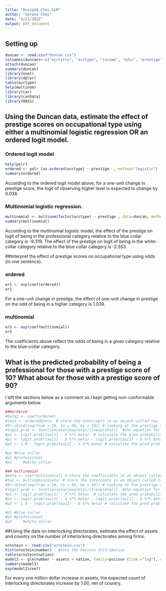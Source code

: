 ```yaml
---
title: "Assign8_Choi_GLM"
author: "Serena Choi"
date: "3/21/2022"
output: pdf_document
---
```

## Setting up

```r
duncan <- read.csv("duncan.csv")
colnames(duncan)<-c("occtitle", "occtype", "income", "educ", "prestige")
attach(duncan)
summary(duncan)
library(nnet)
library(dplyr)
table(occtype)
help(multinom)
library(car)
library(carData)
library(MASS)
```

## Using the Duncan data, estimate the effect of prestige scores on occupational type using either a multinomial logistic regression OR an ordered logit model. 

### Ordered logit model
```r
help(polr)
ordered <- polr (as.ordered(occtype) ~ prestige  , method="logistic")
summary(ordered)
```

According to the ordered logit model above, for a one-unit change in prestige score, the logit of observing higher level is expected to change by 0.038. 


### Multinomial logistic regression. 
```r
multinomial <- multinom(factor(occtype) ~ prestige , data=duncan, method="logistic")
summary(multinomial)
```

According to the mutlinomial logistic model, the effect of the prestige on logit of being in the professional category relative to the blue collar category is -9.319. The effect of the prestige on logit of being in the white-collar category relative to the blue collar category is -2.553. 

##Interpret the effect of prestige scores on occupational type using odds  (in one sentence).   

### ordered 
```r
or1 <- exp(coef(ordered))
or1
```

For a one-unit change in prestige, the effect of one-unit change in prestige on the odd of being in a higher category is 1.039.

### multinomial
```r
or2 <- exp(coef(multinomial))
or2
```

The coefficients above reflect the odds of being in a given category relative to the blue-collar category. 

## What is the predicted probability of being a professional for those with a prestige score of 10? What about for those with a prestige score of 90?

 I left the sections below as a comment as I kept getting non-conformable arguments below. 
```r
###ordered
#beta1 <- coef(ordered) 
#tau1 <- ordered$zeta  # store the intercepts in an object called tau
#X<-cbind(seq(from = 10, to = 90, by = 10)) # looking at the prestige score from 10 to 90
#logit.prob <- function(eta){exp(eta)/(1+exp(eta))}  #the equation for calculating predicted probabilities
#p1 <- logit.prob(tau[1] - X %*% beta)  # calculate the pred probability for blue collar (or category 1)
#p2 <- logit.prob(tau[2] - X %*% beta) - logit.prob(tau[1] - X %*% beta) # calculate the pred probability for prof (or category 2)
#p3 <- 1.0 - logit.prob(tau[2] - X %*% beta) # calculate the pred prob for white collar (or category 3)

#p1	#blue collar
#p2	#professional
#p3 	#white collar
```


```r
### multinomial
#beta <- coef(multinomial) # store the coefficients in an object called beta
#tau <- multinomial$zeta  # store the intercepts in an object called tau
#X<-cbind(seq(from = 10, to = 90, by = 10)) # looking at the prestige score from 10 to 90
#logit.prob <- function(eta){exp(eta)/(1+exp(eta))}  #the equation for calculating predicted probabilities
#p1 <- logit.prob(tau[1] - X %*% beta)  # calculate the pred probability for blue collar (or category 1)
#p2 <- logit.prob(tau[2] - X %*% beta) - logit.prob(tau[1] - X %*% beta) # calculate the pred probability for prof (or category 2)
#p3 <- 1.0 - logit.prob(tau[2] - X %*% beta) # calculate the pred prob for white collar (or category 3)

#p1	#blue collar
#p2	#professional
#p3 	#white collar
```


##Using the data on interlocking directorates, estimate the effect of assets and country on the number of interlocking directorates among firms.  

```r
ornstein <- read.csv("ornstein.csv")
hist(ornstein$number)	#note the Poisson distribution
table(ornstein$nation)
model3 <- glm(number ~ assets + nation, family=poisson (link ="log"), data=ornstein)
summary(model3)
exp(model3$coef)
```

For every one million dollar increase in assets, the expected count of interlocking directorates increase by 1.00, net of country.

